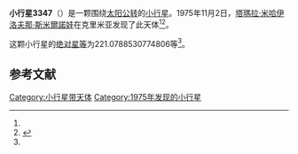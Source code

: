 {{Infobox planet
| bgcolour = #FFFFC0
| name = 3347 Konstantin
| symbol = 
| image = 
| caption = 
| discovery = yes
| discovery_ref = 
| discoverer = [[塔瑪拉·米哈伊洛夫那·斯米爾諾娃|塔瑪拉·米哈伊洛夫那·斯米爾諾娃]]
| discovery_site = [[克里米亚|克里米亚]] 
| discovered = 1975年11月2日
| designations = yes
| mp_name = 
| named_after = 
| alt_names = 1975 VN1/ 1952 QL / 1964 VW1 / 1964 WD / 1969 TA5 / 1975 XA7 / 1975 YJ / 1978 JV2 / 1980 TX7 / 1988 CJ6 / A903 UF
| mp_category = [[主带小行星|主带小行星]]
| orbit_ref = <ref name="a">[http://ssd.jpl.nasa.gov/sbdb.cgi?sstr=3347 3347 Konstantin] {{Wayback|url=http://ssd.jpl.nasa.gov/sbdb.cgi?sstr=3347 |date=20200917223257 }}，小行星數據庫瀏覽器（JPL Small-Body Database Browser）－[[美国国家航空航天局|美国国家航空航天局]]喷气推进实验室</ref>
| epoch = 2456400.5 (2013年4月18日更新)
| aphelion = {{convert|3.441134139677219|AU|km|3|abbr=on|lk=out}}
| perihelion = {{convert|2.811308057580992|AU|km|3|abbr=on}}
| semimajor = {{convert|3.126221098629105|AU|km|3|abbr=on}}
| eccentricity = 0.100732812
| period = 2018.961147 [[日|日]]<br />5.53[[儒略年|儒略年]]
| avg_speed = 
| inclination = 4.762364241073011
| asc_node = 193.5299830374087
| mean_anomaly = 
| arg_peri = 221.0788530774806
| satellites = 
| physical_characteristics = yes
| dimensions = 
| mass = 
| density = 
| surface_grav = 
| escape_velocity = 
| sidereal_day = 
| axial_tilt = 
| pole_ecliptic_lat = 
| pole_ecliptic_lon = 
| albedo = 
| temperatures= 
| temp_name1 = 
| mean_temp_1 = 
| max_temp_1 = 
| temp_name2 = 
| max_temp_2 = 
| spectral_type = 
| abs_magnitude = 221.0788530774806
}}

'''小行星3347'''（{{lang-en|3347 Konstantin}}）是一颗围绕[[太阳|太阳]][[公转|公转]]的[[小行星|小行星]]。1975年11月2日，[[塔瑪拉·米哈伊洛夫那·斯米爾諾娃|塔瑪拉·米哈伊洛夫那·斯米爾諾娃]]在克里米亚发现了此天体<ref name="a" /><ref>{{cite news|title=小行星列表|url=http://cfa-www.harvard.edu/iau/lists/NumberedMPs.txt|accessdate=2013-07-08|newspaper=哈佛大学|archive-date=2008-05-17|archive-url=https://web.archive.org/web/20080517010638/http://cfa-www.harvard.edu/iau/lists/NumberedMPs.txt|dead-url=no}}</ref>。

这颗小行星的[[绝对星等|绝对星等]]为221.0788530774806等<ref name="a" />。

==参考文献==
{{reflist}}
{{Minor Planet Number|[[小行星3346|小行星3346]]|[[小行星3348|小行星3348]]}}

{{小天体}}

[[Category:小行星带天体|Category:小行星带天体]]
[[Category:1975年发现的小行星|Category:1975年发现的小行星]]

{{asteroid-stub}}